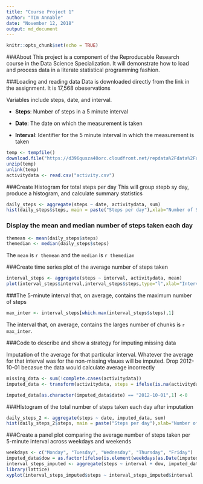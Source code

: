 ---
title: "Course Project 1"
author: "TIm Annable"
date: "November 12, 2018"
output: md_document
---

```{r setup, include=FALSE}
knitr::opts_chunk$set(echo = TRUE)
```

###About
This project is a component of the Reproducable Research course in the Data Science Specialization.  It will demonstrate how to load and process data in a literate statistical programming fashion.

###Loading and reading data
Data is downloaded directly from the link in the assignment.  It is 17,568 obeservations

Variables include steps, date, and interval.

* **Steps**: Number of steps in a 5 minute interval

* **Date**: The date on which the measurement is taken

* **Interval**:  Identifier for the 5 minute interval in which the measurement is taken

```{r}
temp <- tempfile()
download.file("https://d396qusza40orc.cloudfront.net/repdata%2Fdata%2Factivity.zip",temp)
unzip(temp)
unlink(temp)
activitydata <- read.csv("activity.csv")
```
###Create Histogram for total steps per day
This will group stepb sy day, produce a histogram, and calculate summary statistics

```{r}
daily_steps <- aggregate(steps ~ date, activitydata, sum)
hist(daily_steps$steps, main = paste("Steps per day"),xlab="Number of Steps")


```
### Display the mean and median number of steps taken each day
```{r}
themean <- mean(daily_steps$steps)
themedian <- median(daily_steps$steps)
```



The `mean` is `r themean` and the `median` is `r themedian`

###Create time series plot of the average number of steps taken

```{r}
interval_steps <- aggregate(steps ~ interval, activitydata, mean)
plot(interval_steps$interval,interval_steps$steps,type="l",xlab="Interval", ylab="Steps", main="Average steps taken per interval")


```

###The 5-minute interval that, on average, contains the maximum number of steps

```{r}
max_inter <- interval_steps[which.max(interval_steps$steps),1]

```

The interval that, on average, contains the larges number of chunks is `r max_inter`.

###Code to describe and show a strategy for imputing missing data

Imputation of the average for that particular interval.  Whatever the average for that interval was for the non-missing vlaues will be imputed. Drop 2012-10-01 becasue the data would calculate average incorrectly

```{r}
missing_data <- sum(!complete.cases(activitydata))
imputed_data <- transform(activitydata, steps = ifelse(is.na(activitydata$steps),interval_steps$steps[match(activitydata$interval,  interval_steps$interval)],activitydata$steps))

imputed_data[as.character(imputed_data$date) == "2012-10-01",1] <-0

```

###HIstogram of the total number of steps taken each day after imputation

```{r}
daily_steps_2 <- aggregate(steps ~ date, imputed_data, sum)
hist(daily_steps_2$steps, main = paste("Steps per day"),xlab="Number of Steps")

```

###Create a panel plot comparing the average number of steps taken per 5-minute interval across weekdays and weekends

```{r}

weekdays <- c("Monday", "Tuesday", "Wednesday", "Thursday", "Friday")
imputed_data$dow = as.factor(ifelse(is.element(weekdays(as.Date(imputed_data$date)),weekdays),"Weekday", "Weekend"))
interval_steps_imputed <- aggregate(steps ~ interval + dow, imputed_data, mean)
library(lattice)
xyplot(interval_steps_imputed$steps ~ interval_steps_imputed$interval | interval_steps_imputed$dow,  main="Avg Steps per day by interval", type="l", xlab="Interval", ylab="Steps", layout=(c(1,2)))


```

